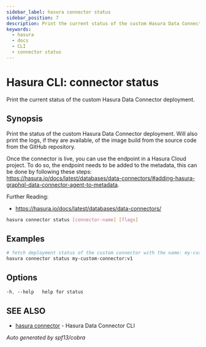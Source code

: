 ```yaml
---
sidebar_label: hasura connector status
sidebar_position: 7
description: Print the current status of the custom Hasura Data Connector deployment using the Hasura CLI
keywords:
  - hasura
  - docs
  - CLI
  - connector status
---
```


# Hasura CLI: connector status

Print the current status of the custom Hasura Data Connector deployment.

## Synopsis

Print the status of the custom Hasura Data Connector deployment. Will also print the logs, if they are available, of the image build from the source code from the GitHub repository. 
		
Once the connector is live, you can use the endpoint in a Hasura Cloud project. To do so, the endpoint needs to be added to the metadata, this can be done by following these steps: https://hasura.io/docs/latest/databases/data-connectors/#adding-hasura-graphql-data-connector-agent-to-metadata. 

Further Reading:
- https://hasura.io/docs/latest/databases/data-connectors/
				

```bash
hasura connector status [connector-name] [flags]
```

## Examples

```bash
# fetch deployment status of the custom connector with the name: my-custom-connector:v1
hasura connector status my-custom-connector:v1
```

## Options

```sass
-h, --help   help for status
```

## SEE ALSO

- [hasura connector](/hasura-cli/connector-plugin/commands/connector.mdx) - Hasura Data Connector CLI

_Auto generated by spf13/cobra_
